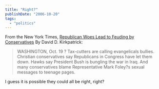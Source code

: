 ```yaml
---
title: "Right?"
publishDate: "2006-10-20"
tags: 
  - "politics"
---
```


From the New York Times, [Republican Woes Lead to Feuding by Conservatives](http://www.nytimes.com/2006/10/20/us/politics/20conserve.html?th&emc=th) By David D. Kirkpatrick:

> WASHINGTON, Oct. 19 ? Tax-cutters are calling evangelicals bullies. Christian conservatives say Republicans in Congress have let them down. Hawks say President Bush is bungling the war in Iraq. And many conservatives blame Representative Mark Foley?s sexual messages to teenage pages.

I guess it is possible they could all be right, right?
